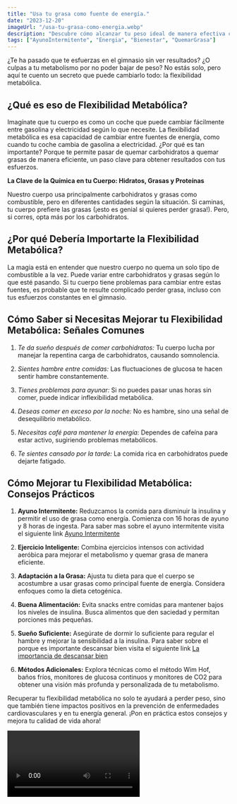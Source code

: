 ```yaml
---
title: "Usa tu grasa como fuente de energía."
date: "2023-12-20"
imageUrl: "/usa-tu-grasa-como-energia.webp"
description: "Descubre cómo alcanzar tu peso ideal de manera efectiva con el poder de la flexibilidad metabólica. Este artículo te brinda consejos prácticos, sin complicaciones, para mejorar tu capacidad de quemar grasa y mantener un estilo de vida saludable. ¡Recupera el control de tu metabolismo y potencia tu bienestar ahora!"
tags: ["AyunoIntermitente", "Energia", "Bienestar", "QuemarGrasa"]
---
```


<CustomImage
  src="https://raw.githubusercontent.com/sebiten/posts/main/images/usa-tu-grasa-como-energia.webp"
  alt="Usa tu grasa como fuente de energía."/>

¿Te ha pasado que te esfuerzas en el gimnasio sin ver resultados? ¿O culpas a tu metabolismo por no poder bajar de peso? No estás solo, pero aquí te cuento un secreto que puede cambiarlo todo: la flexibilidad metabólica.

## **¿Qué es eso de Flexibilidad Metabólica?**

Imagínate que tu cuerpo es como un coche que puede cambiar fácilmente entre gasolina y electricidad según lo que necesite. La flexibilidad metabólica es esa capacidad de cambiar entre fuentes de energía, como cuando tu coche cambia de gasolina a electricidad. ¿Por qué es tan importante? Porque te permite pasar de quemar carbohidratos a quemar grasas de manera eficiente, un paso clave para obtener resultados con tus esfuerzos.

**La Clave de la Química en tu Cuerpo: Hidratos, Grasas y Proteínas**

Nuestro cuerpo usa principalmente carbohidratos y grasas como combustible, pero en diferentes cantidades según la situación. Si caminas, tu cuerpo prefiere las grasas (¡esto es genial si quieres perder grasa!). Pero, si corres, opta más por los carbohidratos.

## **¿Por qué Debería Importarte la Flexibilidad Metabólica?**

La magia está en entender que nuestro cuerpo no quema un solo tipo de combustible a la vez. Puede variar entre carbohidratos y grasas según lo que esté pasando. Si tu cuerpo tiene problemas para cambiar entre estas fuentes, es probable que te resulte complicado perder grasa, incluso con tus esfuerzos constantes en el gimnasio.

## **Cómo Saber si Necesitas Mejorar tu Flexibilidad Metabólica: Señales Comunes**

1. _Te da sueño después de comer carbohidratos:_ Tu cuerpo lucha por manejar la repentina carga de carbohidratos, causando somnolencia.

2. _Sientes hambre entre comidas:_ Las fluctuaciones de glucosa te hacen sentir hambre constantemente.

3. _Tienes problemas para ayunar:_ Si no puedes pasar unas horas sin comer, puede indicar inflexibilidad metabólica.

4. _Deseas comer en exceso por la noche:_ No es hambre, sino una señal de desequilibrio metabólico.

5. _Necesitas café para mantener la energía:_ Dependes de cafeína para estar activo, sugiriendo problemas metabólicos.

6. _Te sientes cansado por la tarde:_ La comida rica en carbohidratos puede dejarte fatigado.

## **Cómo Mejorar tu Flexibilidad Metabólica: Consejos Prácticos**

1. **Ayuno Intermitente:** Reduzcamos la comida para disminuir la insulina y permitir el uso de grasa como energía. Comienza con 16 horas de ayuno y 8 horas de ingesta. Para saber mas sobre el ayuno intermitente visita el siguiente link [Ayuno Intermitente](https://abelardo.blog/posts/quemar-grasa-y-bajar-de-peso)

2. **Ejercicio Inteligente:** Combina ejercicios intensos con actividad aeróbica para mejorar el metabolismo y quemar grasa de manera eficiente.

3. **Adaptación a la Grasa:** Ajusta tu dieta para que el cuerpo se acostumbre a usar grasas como principal fuente de energía. Considera enfoques como la dieta cetogénica.

4. **Buena Alimentación:** Evita snacks entre comidas para mantener bajos los niveles de insulina. Busca alimentos que den saciedad y permitan porciones más pequeñas.

5. **Sueño Suficiente:** Asegúrate de dormir lo suficiente para regular el hambre y mejorar la sensibilidad a la insulina. Para saber sobre el porque es importante descansar bien visita el siguiente link [La importancia de descansar bien](https://abelardo.blog/posts/importancia-de-descansar-bien)

6. **Métodos Adicionales:** Explora técnicas como el método Wim Hof, baños fríos, monitores de glucosa continuos y monitores de CO2 para obtener una visión más profunda y personalizada de tu metabolismo.

Recuperar tu flexibilidad metabólica no solo te ayudará a perder peso, sino que también tiene impactos positivos en la prevención de enfermedades cardiovasculares y en tu energía general. ¡Pon en práctica estos consejos y mejora tu calidad de vida ahora!

<Video id="I3LLlEKGpcU" />

